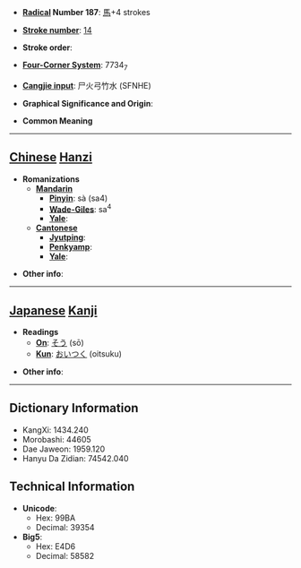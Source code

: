 * '''[[Wiktionary:Chinese radical index| Radical]] Number 187''': [[Wiktionary:Chinese radical index 馬|馬]]+4 strokes

* '''[[Wiktionary:Chinese total strokes index|Stroke number]]''': [[Wiktionary:Chinese total strokes index 14|14]]

* '''Stroke order''': 

* '''[[Wiktionary:Chinese four corner index|Four-Corner System]]''': 7734<sub>7</sub>

* '''[[Wiktionary:Chinese Cangjie index|Cangjie input]]''': 尸火弓竹水 (SFNHE)

* '''Graphical Significance and Origin''': 

* '''Common Meaning'''

----

== [[Chinese]] [[Hanzi]] ==

* '''Romanizations'''
** '''[[Mandarin]]'''
*** '''[[Pinyin]]''': sà (sa4)
*** '''[[Wade-Giles]]''': sa<sup>4</sup>
*** '''[[Yale]]''': 
** '''[[Cantonese]]'''
*** '''[[Jyutping]]''':
*** '''[[Penkyamp]]''': 
*** '''[[Yale]]''': 

* '''Other info''': 

----

== [[Japanese]] [[Kanji]] ==

* '''Readings'''
** '''[[On]]''': [[そう]] (sō)
** '''[[Kun]]''': [[おいつく]] (oitsuku)

* '''Other info''':  

----

== Dictionary Information ==

* KangXi: 1434.240
* Morobashi: 44605
* Dae Jaweon: 1959.120
* Hanyu Da Zidian: 74542.040

== Technical Information ==

* '''Unicode''':
** Hex: 99BA
** Decimal: 39354
* '''Big5''':
** Hex: E4D6
** Decimal: 58582